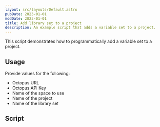 ```yaml
---
layout: src/layouts/Default.astro
pubDate: 2023-01-01
modDate: 2023-01-01
title: Add library set to a project
description: An example script that adds a variable set to a project.
---
```


This script demonstrates how to programmatically add a variable set to a project.

## Usage

Provide values for the following:
- Octopus URL
- Octopus API Key
- Name of the space to use
- Name of the project
- Name of the library set

## Script

<AddLibrarySetToProjectScripts />